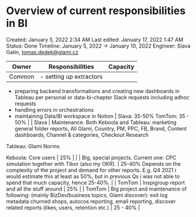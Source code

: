 # Overview of current responsibilities in BI

Created: January 5, 2022 2:34 AM
Last edited: January 17, 2022 1:47 AM
Status: Done
Timeline: January 5, 2022 → January 10, 2022
Engineer: Slava Gatin, tomas.dedek@glami.cz

| Owner | Responsibilities | Capacity |
| --- | --- | --- |
| Common | - setting up extractors
- preparing backend transformations and creating new dashboards in Tableau per personal or data-bi-chapter Slack requests including adhoc requests
- handling errors in orchestrations
- maintaining Data/BI workspace in Notion | Slava: 35-50%
TomTom: 35 - 50% |
| Slava | Maintenance.
Both Keboola and Tableau: marketing general folder reports, All Glami, Country, PM, PPC, FB, Brand, Content dashboards, Channel & categories, Checkout Research

Tableau: Glami Norms

Keboola: Core users | 25% |
|  | Big, special projects.
Current one: CPC simulation together with Tibor (also my OKR).  | 25-40%
Depends on the complexity of the project and demand for other reports. E.g. Q4 2021 i would estimate this at least as 50%, but in previous Qs i was not able to spend that much capacity, hence 25-40%. |
| TomTom | Inspigroup report and all the stuff around | 25% |
| TomTom | Big project and maintenance of following: (mainly BizDev/business topics, Glami discover):  exit log metadata churned shops, autocos reporting, email reporting, discover related reports (likes, users, retention etc.) | 25 - 40% |